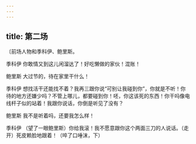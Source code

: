 ```yaml
---
---
---
```

title: 第二场
---




〔前场人物和季科伊、鲍里斯。





季科伊 你敢情又到这儿闲溜达了！好吃懒做的家伙！混账！

鲍里斯 大过节的，待在家里干什么！

季科伊 想找活干还能找不着？我再三跟你说“可别让我碰到你”，你就是不听！你待的地方还嫌少吗？不管上哪儿，都要碰到你！呸，你这该死的东西！你干吗像电线杆子似的站着！我跟你说话，你倒是听见了没有？

鲍里斯 我不是听着吗，还要我怎么样！

季科伊 （望了一眼鲍里斯）你给我滚！我不愿意跟你这个两面三刀的人说话。（走开）死皮赖脸地跟着！（啐了口唾沫，下）